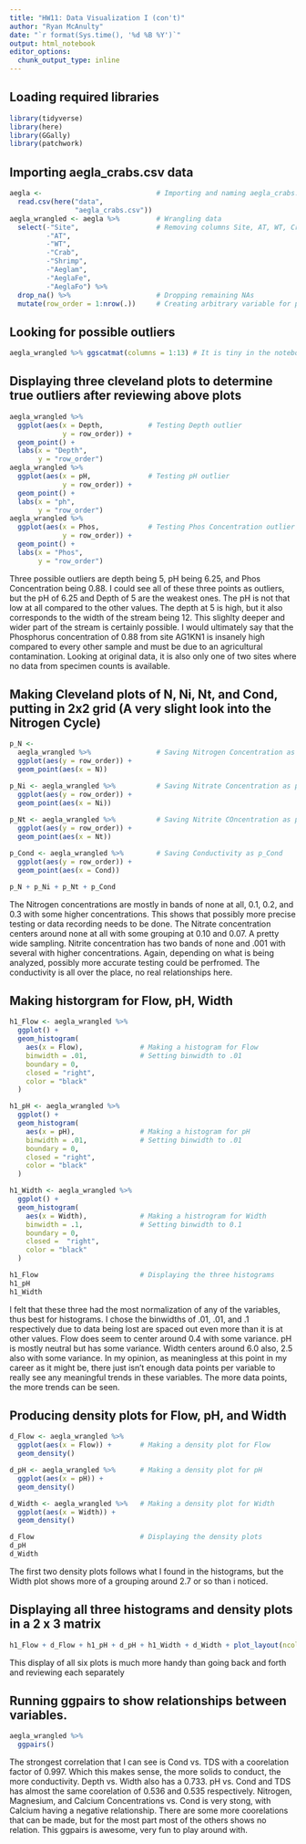```yaml
---
title: "HW11: Data Visualization I (con't)"
author: "Ryan McAnulty"
date: "`r format(Sys.time(), '%d %B %Y')`"
output: html_notebook
editor_options: 
  chunk_output_type: inline
---
```


## Loading required libraries
```r
library(tidyverse)
library(here)
library(GGally)
library(patchwork)
```

## Importing aegla_crabs.csv data
```r
aegla <-                            # Importing and naming aegla_crabs.csv data
  read.csv(here("data", 
                "aegla_crabs.csv"))
aegla_wrangled <- aegla %>%         # Wrangling data
  select(-"Site",                   # Removing columns Site, AT, WT, Crab, Shrimp, Aeglam, AeglaFE, and AeglaFo
         -"AT",
         -"WT",
         -"Crab",
         -"Shrimp",
         -"Aeglam",
         -"AeglaFe",
         -"AeglaFo") %>% 
  drop_na() %>%                     # Dropping remaining NAs
  mutate(row_order = 1:nrow(.))     # Creating arbitrary variable for plotting purposes. Setting number of rows 1 to 55.
```

##  Looking for possible outliers
```r
aegla_wrangled %>% ggscatmat(columns = 1:13) # It is tiny in the notebook, but looking at it in the console obvious outliers can be seen. After looking at these and running multiple cleveland plots, I think these are the three possible outlier data points, as displayed by the three plots below.
```

## Displaying three cleveland plots to determine true outliers after reviewing above plots
```r
aegla_wrangled %>%
  ggplot(aes(x = Depth,           # Testing Depth outlier    
             y = row_order)) +
  geom_point() +
  labs(x = "Depth",
       y = "row_order")
aegla_wrangled %>%
  ggplot(aes(x = pH,              # Testing pH outlier
             y = row_order)) +
  geom_point() +
  labs(x = "ph",
       y = "row_order")
aegla_wrangled %>%
  ggplot(aes(x = Phos,            # Testing Phos Concentration outlier
             y = row_order)) +
  geom_point() +
  labs(x = "Phos",
       y = "row_order")
```
Three possible outliers are depth being 5, pH being 6.25, and Phos Concentration being 0.88.
I could see all of these three points as outliers, but the pH of 6.25 and Depth of 5 are the weakest ones.  The pH 
is not that low at all compared to the other values.  The depth at 5 is high, but it also corresponds to the 
width of the stream being 12.  This slighlty deeper and wider part of the stream is certainly possible.  I would ultimately say that the 
Phosphorus concentration of 0.88 from site AG1KN1 is insanely high compared to every other sample and must be due 
to an agricultural contamination.  Looking at original data, it is also only one of two sites where no data from 
specimen counts is available.

## Making Cleveland plots of N, Ni, Nt, and Cond, putting in 2x2 grid (A very slight look into the Nitrogen Cycle)
```r
p_N <-
  aegla_wrangled %>%                # Saving Nitrogen Concentration as p_N
  ggplot(aes(y = row_order)) +
  geom_point(aes(x = N))

p_Ni <- aegla_wrangled %>%          # Saving Nitrate Concentration as p_Ni
  ggplot(aes(y = row_order)) +
  geom_point(aes(x = Ni))
             
p_Nt <- aegla_wrangled %>%          # Saving Nitrite COncentration as p_Nt
  ggplot(aes(y = row_order)) +
  geom_point(aes(x = Nt))

p_Cond <- aegla_wrangled %>%        # Saving Conductivity as p_Cond
  ggplot(aes(y = row_order)) +
  geom_point(aes(x = Cond))

p_N + p_Ni + p_Nt + p_Cond
```
The Nitrogen concentrations are mostly in bands of none at all, 0.1, 0.2, and 0.3 with some higher concentrations.  This shows that possibly more precise testing or data recording needs to be done.
The Nitrate concentration centers around none at all with some grouping at 0.10 and 0.07.  A pretty wide sampling.
Nitrite concentration has two bands of none and .001 with several with higher concentrations.  Again, depending on what is being analyzed, possibly more accurate testing could be perfromed.
The conductivity is all over the place, no real relationships here.

## Making historgram for Flow, pH, Width
```r
h1_Flow <- aegla_wrangled %>%
  ggplot() +
  geom_histogram(
    aes(x = Flow),              # Making a histogram for Flow
    binwidth = .01,             # Setting binwidth to .01
    boundary = 0,
    closed = "right",
    color = "black"
  )

h1_pH <- aegla_wrangled %>%
  ggplot() +
  geom_histogram(
    aes(x = pH),                # Making a histogram for pH
    binwidth = .01,             # Setting binwidth to .01
    boundary = 0,
    closed = "right",
    color = "black"
  )

h1_Width <- aegla_wrangled %>%
  ggplot() +
  geom_histogram(
    aes(x = Width),             # Making a histrogram for Width
    binwidth = .1,              # Setting binwidth to 0.1
    boundary = 0,
    closed =  "right",
    color = "black"
  )

h1_Flow                         # Displaying the three histograms
h1_pH
h1_Width
```
I felt that these three had the most normalization of any of the variables, thus best for histograms.
I chose the binwidths of .01, .01, and .1 respectively due to data being lost are spaced out even more than it is at other values.
Flow does seem to center around 0.4 with some variance.
pH is mostly neutral but has some variance.
Width centers around 6.0 also, 2.5 also with some variance.
In my opinion, as meaningless at this point in my career as it might be, there just isn't enough data points per variable to really see any meaningful trends in these variables. The more data points, the more trends can be seen.

## Producing density plots for Flow, pH, and Width
```r
d_Flow <- aegla_wrangled %>%
  ggplot(aes(x = Flow)) +       # Making a density plot for Flow
  geom_density()

d_pH <- aegla_wrangled %>%      # Making a density plot for pH
  ggplot(aes(x = pH)) +
  geom_density()

d_Width <- aegla_wrangled %>%   # Making a density plot for Width
  ggplot(aes(x = Width)) +
  geom_density()

d_Flow                          # Displaying the density plots
d_pH
d_Width
```

The first two density plots follows what I found in the histograms, but the Width plot shows more of a grouping around 2.7 or so than i noticed.

## Displaying all three histograms and density plots in a 2  x 3 matrix
```r
h1_Flow + d_Flow + h1_pH + d_pH + h1_Width + d_Width + plot_layout(ncol = 2, nrow = 3)
```
This display of all six plots is much more handy than going back and forth and reviewing each separately

## Running ggpairs to show relationships between variables.
```r
aegla_wrangled %>%
  ggpairs()
```
The strongest correlation that I can see is Cond vs. TDS with a coorelation factor of 0.997. Which this makes sense, the more solids to conduct, the more conductivity.   Depth vs. Width also has a 0.733.  pH vs. Cond and TDS has almost the same coorelation of 0.536 and 0.535 respectively. Nitrogen, Magnesium, and Calcium Concentrations vs. Cond is very stong, with Calcium having a negative relationship.  There are some more coorelations that can be made, but for the most part most of the others shows no relation.  This ggpairs is awesome, very fun to play around with. 
